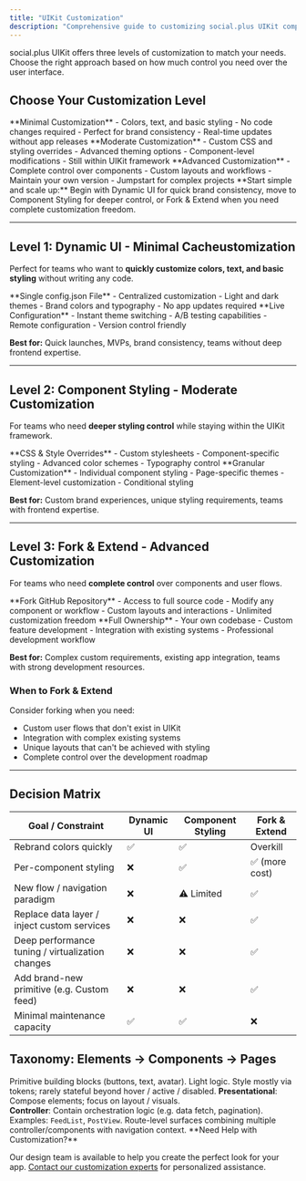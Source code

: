```yaml
---
title: "UIKit Customization"
description: "Comprehensive guide to customizing social.plus UIKit components to match your brand"
---
```


social.plus UIKit offers three levels of customization to match your needs. Choose the right approach based on how much control you need over the user interface.

## Choose Your Customization Level

<CardGroup cols={3}>
  <Card
    title="Dynamic UI"
    icon="palette"
    href="/uikit/customization/dynamic-ui"
  >
    **Minimal Customization**
    - Colors, text, and basic styling
    - No code changes required
    - Perfect for brand consistency
    - Real-time updates without app releases
  </Card>
  <Card
    title="Component Styling"
    icon="paintbrush"
    href="/uikit/customization/component-styling"
  >
    **Moderate Customization**
    - Custom CSS and styling overrides
    - Advanced theming options
    - Component-level modifications
    - Still within UIKit framework
  </Card>
  <Card
    title="Fork & Extend"
    icon="code-fork"
    href="/uikit/customization/advanced-customization"
  >
    **Advanced Customization**
    - Complete control over components
    - Custom layouts and workflows
    - Maintain your own version
    - Jumpstart for complex projects
  </Card>
</CardGroup>

<Info>
**Start simple and scale up:** Begin with Dynamic UI for quick brand consistency, move to Component Styling for deeper control, or Fork & Extend when you need complete customization freedom.
</Info>

---

## Level 1: Dynamic UI - Minimal Cacheustomization

Perfect for teams who want to **quickly customize colors, text, and basic styling** without writing any code.

<CardGroup cols={2}>
  <Card
    title="Configuration-Based"
    icon="file-code"
    href="/uikit/customization/dynamic-ui"
  >
    **Single config.json File**
    - Centralized customization
    - Light and dark themes
    - Brand colors and typography
    - No app updates required
  </Card>
  <Card
    title="Real-time Updates"
    icon="wand-magic-sparkles"
    href="/uikit/customization/dynamic-ui"
  >
    **Live Configuration**
    - Instant theme switching
    - A/B testing capabilities
    - Remote configuration
    - Version control friendly
  </Card>
</CardGroup>

**Best for:** Quick launches, MVPs, brand consistency, teams without deep frontend expertise.

---

## Level 2: Component Styling - Moderate Customization

For teams who need **deeper styling control** while staying within the UIKit framework.

<CardGroup cols={2}>
  <Card
    title="Advanced Theming"
    icon="paintbrush"
    href="/uikit/customization/theming-basics"
  >
    **CSS & Style Overrides**
    - Custom stylesheets
    - Component-specific styling
    - Advanced color schemes
    - Typography control
  </Card>
  <Card
    title="Component Control"
    icon="puzzle-piece"
    href="/uikit/customization/component-styling"
  >
    **Granular Customization**
    - Individual component styling
    - Page-specific themes
    - Element-level customization
    - Conditional styling
  </Card>
</CardGroup>

**Best for:** Custom brand experiences, unique styling requirements, teams with frontend expertise.

---

## Level 3: Fork & Extend - Advanced Customization

For teams who need **complete control** over components and user flows.

<CardGroup cols={2}>
  <Card
    title="Complete Control"
    icon="code-fork"
    href="https://github.com/AmityCo/Amity-Social-UIKit-React-Native-OpenSource"
  >
    **Fork GitHub Repository**
    - Access to full source code
    - Modify any component or workflow
    - Custom layouts and interactions
    - Unlimited customization freedom
  </Card>
  <Card
    title="Maintain Your Version"
    icon="code-branch"
    href="/uikit/customization/advanced-customization"
  >
    **Full Ownership**
    - Your own codebase
    - Custom feature development
    - Integration with existing systems
    - Professional development workflow
  </Card>
</CardGroup>

**Best for:** Complex custom requirements, existing app integration, teams with strong development resources.

### When to Fork & Extend

Consider forking when you need:
- Custom user flows that don't exist in UIKit
- Integration with complex existing systems
- Unique layouts that can't be achieved with styling
- Complete control over the development roadmap

---

## Decision Matrix

| Goal / Constraint | Dynamic UI | Component Styling | Fork & Extend |
|-------------------|-----------|-------------------|---------------|
| Rebrand colors quickly | ✅ | ✅ | Overkill |
| Per-component styling | ❌ | ✅ | ✅ (more cost) |
| New flow / navigation paradigm | ❌ | ⚠️ Limited | ✅ |
| Replace data layer / inject custom services | ❌ | ❌ | ✅ |
| Deep performance tuning / virtualization changes | ❌ | ❌ | ✅ |
| Add brand-new primitive (e.g. Custom feed) | ❌ | ❌ | ✅ |
| Minimal maintenance capacity | ✅ | ✅ | ❌ |

## Taxonomy: Elements → Components → Pages

<AccordionGroup>
  <Accordion title="UI Elements (Atoms)">
    Primitive building blocks (buttons, text, avatar). Light logic. Style mostly via tokens; rarely stateful beyond hover / active / disabled.
  </Accordion>
  <Accordion title="Components (Presentational vs Controller)">
    <strong>Presentational</strong>: Compose elements; focus on layout / visuals.
    <br/>
    <strong>Controller</strong>: Contain orchestration logic (e.g. data fetch, pagination). Examples: <code>FeedList</code>, <code>PostView</code>.
  </Accordion>
  <Accordion title="Pages (Screens)">
    Route-level surfaces combining multiple controller/components with navigation context.
  </Accordion>
</AccordionGroup>




<Info>
**Need Help with Customization?**

Our design team is available to help you create the perfect look for your app. [Contact our customization experts](https://support.socialplus.com) for personalized assistance.
</Info>
